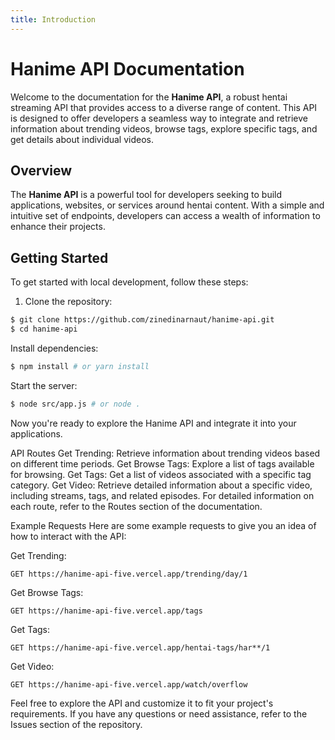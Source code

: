 ```yaml
---
title: Introduction
---
```


# Hanime API Documentation

Welcome to the documentation for the **Hanime API**, a robust hentai streaming API that provides access to a diverse range of content. This API is designed to offer developers a seamless way to integrate and retrieve information about trending videos, browse tags, explore specific tags, and get details about individual videos.

## Overview

The **Hanime API** is a powerful tool for developers seeking to build applications, websites, or services around hentai content. With a simple and intuitive set of endpoints, developers can access a wealth of information to enhance their projects.

## Getting Started

To get started with local development, follow these steps:

1. Clone the repository:

```sh
$ git clone https://github.com/zinedinarnaut/hanime-api.git
$ cd hanime-api
```
Install dependencies:
```sh
$ npm install # or yarn install
```
Start the server:
```sh
$ node src/app.js # or node .
```
Now you're ready to explore the Hanime API and integrate it into your applications.

API Routes
Get Trending: Retrieve information about trending videos based on different time periods.
Get Browse Tags: Explore a list of tags available for browsing.
Get Tags: Get a list of videos associated with a specific tag category.
Get Video: Retrieve detailed information about a specific video, including streams, tags, and related episodes.
For detailed information on each route, refer to the Routes section of the documentation.

Example Requests
Here are some example requests to give you an idea of how to interact with the API:

Get Trending:
```
GET https://hanime-api-five.vercel.app/trending/day/1
```
Get Browse Tags:
```
GET https://hanime-api-five.vercel.app/tags
```
Get Tags:
```
GET https://hanime-api-five.vercel.app/hentai-tags/har**/1
```
Get Video:
```
GET https://hanime-api-five.vercel.app/watch/overflow
```
Feel free to explore the API and customize it to fit your project's requirements. If you have any questions or need assistance, refer to the Issues section of the repository.
